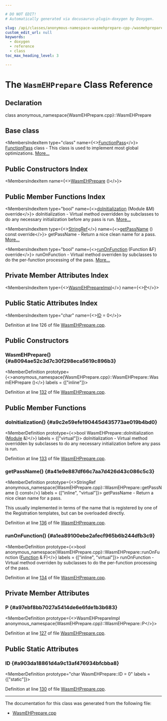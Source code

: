 ```yaml
---

# DO NOT EDIT!
# Automatically generated via docusaurus-plugin-doxygen by Doxygen.

slug: /api/classes/anonymous-namespace-wasmehprepare-cpp-/wasmehprepare
custom_edit_url: null
keywords:
  - doxygen
  - reference
  - class
toc_max_heading_level: 3

---
```





# The `WasmEHPrepare` Class Reference

<DoxygenPage pluginConfig={pluginConfig}>



## Declaration

<CodeBlock>class anonymous_namespace{WasmEHPrepare.cpp}::WasmEHPrepare</CodeBlock>

## Base class

<MembersIndex>

<MembersIndexItem
  type="class"
  name={<><a href="/docs/api/classes/llvm/functionpass">FunctionPass</a></>}>
<a href="/docs/api/classes/llvm/functionpass">FunctionPass</a> class - This class is used to implement most global optimizations. <a href="/docs/api/classes/llvm/functionpass/#details">More...</a>
</MembersIndexItem>

</MembersIndex>

## Public Constructors Index

<MembersIndex>

<MembersIndexItem
  name={<><a href="#a8094ae52c3d7c30f298eca5619c896b3">WasmEHPrepare</a> ()</>}>
</MembersIndexItem>

</MembersIndex>

## Public Member Functions Index

<MembersIndex>

<MembersIndexItem
  type="bool"
  name={<><a href="#a9c2e59efe190445d435773ae019b4bd0">doInitialization</a> (Module &amp;M) override</>}>
doInitialization - Virtual method overridden by subclasses to do any necessary initialization before any pass is run. <a href="#a9c2e59efe190445d435773ae019b4bd0">More...</a>
</MembersIndexItem>

<MembersIndexItem
  type={<><a href="/docs/api/classes/llvm/stringref">StringRef</a></>}
  name={<><a href="#a41e9e887df66c7aa7d426d43c086c5c3">getPassName</a> () const override</>}>
getPassName - Return a nice clean name for a pass. <a href="#a41e9e887df66c7aa7d426d43c086c5c3">More...</a>
</MembersIndexItem>

<MembersIndexItem
  type="bool"
  name={<><a href="#a1ea89100ebe2afecf965b6b244dfb3c9">runOnFunction</a> (Function &amp;F) override</>}>
runOnFunction - Virtual method overriden by subclasses to do the per-function processing of the pass. <a href="#a1ea89100ebe2afecf965b6b244dfb3c9">More...</a>
</MembersIndexItem>

</MembersIndex>

## Private Member Attributes Index

<MembersIndex>

<MembersIndexItem
  type={<><a href="/docs/api/classes/anonymous-namespace-wasmehprepare-cpp-/wasmehprepareimpl">WasmEHPrepareImpl</a></>}
  name={<><a href="#a97ebf8bb7027a5414de6e6fde1b3b683">P</a></>}>
</MembersIndexItem>

</MembersIndex>

## Public Static Attributes Index

<MembersIndex>

<MembersIndexItem
  type="char"
  name={<><a href="#a903da18861d4a9c13af476934bfcbba8">ID</a> = 0</>}>
</MembersIndexItem>

</MembersIndex>


Definition at line 126 of file <a href="/docs/api/files/lib/lib/codegen/wasmehprepare-cpp">WasmEHPrepare.cpp</a>.

<SectionDefinition>

## Public Constructors

### WasmEHPrepare() {#a8094ae52c3d7c30f298eca5619c896b3}

<MemberDefinition
  prototype={<>anonymous&#95;namespace&#123;WasmEHPrepare.cpp&#125;::WasmEHPrepare::WasmEHPrepare ()</>}
  labels = {["inline"]}>

Definition at line <a href="/docs/api/files/lib/lib/codegen/wasmehprepare-cpp/#l00132">132</a> of file <a href="/docs/api/files/lib/lib/codegen/wasmehprepare-cpp">WasmEHPrepare.cpp</a>.
</MemberDefinition>

</SectionDefinition>

<SectionDefinition>

## Public Member Functions

### doInitialization() {#a9c2e59efe190445d435773ae019b4bd0}

<MemberDefinition
  prototype={<>bool WasmEHPrepare::doInitialization (<a href="/docs/api/classes/llvm/module">Module</a> &amp;)</>}
  labels = {["virtual"]}>
doInitialization - Virtual method overridden by subclasses to do any necessary initialization before any pass is run.

Definition at line <a href="/docs/api/files/lib/lib/codegen/wasmehprepare-cpp/#l00133">133</a> of file <a href="/docs/api/files/lib/lib/codegen/wasmehprepare-cpp">WasmEHPrepare.cpp</a>.
</MemberDefinition>

### getPassName() {#a41e9e887df66c7aa7d426d43c086c5c3}

<MemberDefinition
  prototype={<>StringRef anonymous&#95;namespace&#123;WasmEHPrepare.cpp&#125;::WasmEHPrepare::getPassName () const</>}
  labels = {["inline", "virtual"]}>
getPassName - Return a nice clean name for a pass.

This usually implemented in terms of the name that is registered by one of the Registration templates, but can be overloaded directly.

Definition at line <a href="/docs/api/files/lib/lib/codegen/wasmehprepare-cpp/#l00136">136</a> of file <a href="/docs/api/files/lib/lib/codegen/wasmehprepare-cpp">WasmEHPrepare.cpp</a>.
</MemberDefinition>

### runOnFunction() {#a1ea89100ebe2afecf965b6b244dfb3c9}

<MemberDefinition
  prototype={<>bool anonymous&#95;namespace&#123;WasmEHPrepare.cpp&#125;::WasmEHPrepare::runOnFunction (<a href="/docs/api/classes/llvm/function">Function</a> &amp; F)</>}
  labels = {["inline", "virtual"]}>
runOnFunction - Virtual method overriden by subclasses to do the per-function processing of the pass.

Definition at line <a href="/docs/api/files/lib/lib/codegen/wasmehprepare-cpp/#l00134">134</a> of file <a href="/docs/api/files/lib/lib/codegen/wasmehprepare-cpp">WasmEHPrepare.cpp</a>.
</MemberDefinition>

</SectionDefinition>

<SectionDefinition>

## Private Member Attributes

### P {#a97ebf8bb7027a5414de6e6fde1b3b683}

<MemberDefinition
  prototype={<>WasmEHPrepareImpl anonymous&#95;namespace&#123;WasmEHPrepare.cpp&#125;::WasmEHPrepare::P</>}>

Definition at line <a href="/docs/api/files/lib/lib/codegen/wasmehprepare-cpp/#l00127">127</a> of file <a href="/docs/api/files/lib/lib/codegen/wasmehprepare-cpp">WasmEHPrepare.cpp</a>.
</MemberDefinition>

</SectionDefinition>

<SectionDefinition>

## Public Static Attributes

### ID {#a903da18861d4a9c13af476934bfcbba8}

<MemberDefinition
  prototype="char WasmEHPrepare::ID = 0"
  labels = {["static"]}>

Definition at line <a href="/docs/api/files/lib/lib/codegen/wasmehprepare-cpp/#l00130">130</a> of file <a href="/docs/api/files/lib/lib/codegen/wasmehprepare-cpp">WasmEHPrepare.cpp</a>.
</MemberDefinition>

</SectionDefinition>

<hr/>

The documentation for this class was generated from the following file:

<ul>
<li><a href="/docs/api/files/lib/lib/codegen/wasmehprepare-cpp">WasmEHPrepare.cpp</a></li>
</ul>

</DoxygenPage>
